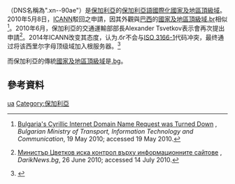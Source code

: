 {{Merge to|.bg|time=2021-06-08T01:23:06+00:00}}
{{Infobox Top level domain
|name          = .бг
|background    = #D2B48C
|image         =
|introduced    =
|type          = [[國際化國家及地區頂級域|國際化國家及地區頂級域]]
|status        = 提議
|registry      =
|sponsor       =
|intendeduse   = {{flag|Bulgaria}}
|actualuse     =
|restrictions  =
|structure     =
|document      =
|DNSname       = .xn--90ae
|disputepolicy =
|website       =
}}

{{lang|bg|'''.бг'''}}（DNS名稱為".xn--90ae"）是[[保加利亞|保加利亞]]的[[保加利亞語|保加利亞語]][[國際化國家及地區頂級域|國際化國家及地區頂級域]]。2010年5月8日，[[ICANN|ICANN]]駁回{{lang|bg|.бг}}之申請，因其外觀與[[巴西|巴西]]的[[國家及地區頂級域|國家及地區頂級域]][[.br|.br]]相似<ref name="MTITC-BG">{{en icon}} [http://www.mtitc.government.bg/page.php?category=92&id=4194 Bulgaria's Cyrillic Internet Domain Name Request was Turned Down] {{Wayback|url=http://www.mtitc.government.bg/page.php?category=92&id=4194 |date=20100703085834 }}, ''Bulgarian Ministry of Transport, Information Technology and Communication'', 19 May 2010; accessed 19 May 2010.</ref>。2010年6月，保加利亞的交通運輸部部長Alexander Tsvetkov表示會再次提出申請<ref>{{bg icon}} [http://dariknews.bg/view_article.php?article_id=551142 Министър Цветков иска контрол върху информационните сайтове] {{Wayback|url=http://dariknews.bg/view_article.php?article_id=551142 |date=20110706152335 }}, ''DarikNews.bg'', 26 June 2010; accessed 14 July 2010.</ref>。2014年ICANN改变其态度，认为.бг不会与[[ISO_3166-1|ISO 3166-1]]代码冲突，最终通过将该西里尔字母顶级域加入根服务器。<ref>{{Cite web | title = Relations Between Bulgaria and ICANN Mark Major Milestones - ICANN | author = Veni Markovski | work = icann.org | date = 14 October 2014 | accessdate = 2014-11-27 | url = https://www.icann.org/news/blog/relations-between-bulgaria-and-icann-mark-major-milestones | archive-date = 2014-12-04 | archive-url = https://web.archive.org/web/20141204223252/https://www.icann.org/news/blog/relations-between-bulgaria-and-icann-mark-major-milestones | dead-url = no }}</ref>

而保加利亞的傳統[[國家及地區頂級域|國家及地區頂級域]]是[[.bg|.bg]]。

== 參考資料 ==
{{reflist}}

{{CcTLD|IDN}}
{{网络小作品}}
{{Bulgaria-stub}}

[[Category:國家及地區頂級域|ua]]
[[Category:保加利亞|Category:保加利亞]]